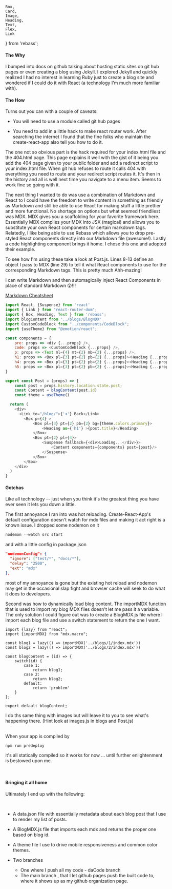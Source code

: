     Box,
    Card,
    Image,
    Heading,
    Text,
    Flex,
    Link
} from 'rebass';


#### The Why

I bumped into docs on github talking about hosting static sites on <Link href={ghPages} target="_blank">git hub pages</Link> or even creating a blog using Jekyll. I explored Jekyll and quickly realized I had no interest in learning Ruby just to create a blog site and wondered if I could do it with React (a technology I'm much more familiar with).

#### The How

Turns out you can with a couple of caveats:

- You will need to use a module called git hub pages

- You need to add in a little hack to make react router work.  After searching the internet I found that the fine folks who maintain the <Link href={cra} target="_blank">create-react-app</Link> also tell you <Link href={cra} target="_blank">how to do it</Link>.

The one not so obvious part is the hack required for your index.html file and the 404.html page. This <Link href={spagh} target="_blank">page</Link> explains it well with the gist of it being you add the 404 page given to your public folder and add a redirect script to your index.html file. When git hub refuses to route it calls 404 with everything you need to route and your redirect script routes it.  It's then in the history and all is well next time you navigate to a menu item.  Seems to work fine so going with it.

The next thing I wanted to do was use a combination of Markdown and React to I could have the freedom to write content in something as friendly as Markdown and still be able to use React for making stuff a little prettier and more functional.  No shortage on options but what seemed friendliest was <Link href={mdxhp} target="_blank">MDX</Link>.  MDX gives you a scaffolding for your favorite framework <Link href={mdxig} target="_blank">here</Link>. Essentially MDX compiles your MDX into JSX (magical) and allows you to substitute your own React components for certain <Link href={rebasstoc} target="_blank">markdown tags</Link>. Relatedly, I like being able to use <Link href={rebasshp} target="_blank">Rebass</Link> which allows you to drop pre-styled React components directly into our Markdown file (awesome!).  Lastly a code highlighting component brings it home.  I chose <Link href={rcb} target="_blank">this one</Link> and adopted their example.

To see how I'm using these take a look at Post.js. Lines 8-13 define an object I pass to MDX (line 29) to tell it what React components to use for the corresponding Markdown tags.  This is pretty much Ahh-mazing!

I can write Markdown and then automagically inject React Components in place of standard Markdown 😲!!!

[Markdown Cheatsheet](https://guides.github.com/pdfs/markdown-cheatsheet-online.pdf)

```javascript
import React, {Suspense} from 'react'
import { Link } from "react-router-dom";
import { Box, Heading, Text } from 'rebass';
import blogContent from '../blogs/BlogMDX'
import CustomCodeBlock from "../components/CodeBlock";
import {useTheme} from "@emotion/react";

const components = {
    pre: props => <div {...props} />,
    code: props => <CustomCodeBlock {...props} />,
    p: props => <Text ml={4} mt={2} mb={2} {...props} />,
    h1: props => <Box pl={3} pt={2} pb={2} {...props}><Heading {...props} as={'h1'}/></Box>,
    h4: props => <Box pl={3} pt={2} pb={2} {...props}><Heading {...props} as={'h4'}/></Box>,
    h5: props => <Box pl={3} pt={2} pb={2} {...props}><Heading {...props} as={'h5'}/></Box>
}

export const Post = (props) => {
    const post = props.history.location.state.post;
    const Content = blogContent(post.id)
    const theme = useTheme()

  return (
    <div>
      <Link to="/blog/">{'<'} Back</Link>
        <Box p={4} >
            <Box pl={3} pt={2} pb={2} bg={theme.colors.primary}>
                <Heading as={'h1'} >{post.title}</Heading>
            </Box>
            <Box pt={2} pl={4}>
                <Suspense fallback={<div>Loading...</div>}>
                    <Content components={components} post={post}/>
                </Suspense>
            </Box>
        </Box>
    </div>
  )
}
```

#### Gotchas
Like all technology -- just when you think it's the greatest thing you have ever seen it lets you down a little.


The first annoyance I ran into was hot reloading.  Create-React-App's default configuration doesn't watch for mdx files and making it act right is a <Link href={mdxcraissue} target="_blank"> known issue</Link>.  I dropped some nodemon on it
```javascript
nodemon --watch src start
```
 and with a little config in package.json
```json
"nodemonConfig": {
  "ignore": ["test/*", "docs/*"],
  "delay": "2500",
  "ext": "mdx"
},
```
most of my annoyance is gone but the existing hot reload and nodemon may get in the occasional slap fight and browser cache will seek to do what it does to developers.


Second was how to dynamically load blog content.  The importMDX function that is used to import my blog MDX files doesn't let me pass it a variable.  The only solution I could figure out was to create a BlogMDX.js file where I import each blog file and use a switch statement to return the one I want.
```
import {lazy} from "react";
import {importMDX} from "mdx.macro";

const blog1 = lazy(() => importMDX('../blogs/1/index.mdx'))
const blog2 = lazy(() => importMDX('../blogs/2/index.mdx'))

const blogContent = (id) => {
    switch(id) {
        case 1:
            return blog1;
        case 2:
            return blog2;
        default:
            return 'problem'
    }
};

export default blogContent;

```

I do ths same thing with images but will leave it to you to see what's happening there. (Hint look at images.js in blogs and Post.js)
<br/>
<br/>

When your app is compiled by
```javascript
npm run predeploy
```
it's all statically compiled so it works for now ... until further enlightenment is bestowed upon me.

<br/>

#### Bringing it all home
Ultimately I end up with the following:

<br/>

- A data.json file with essentially metadata about each blog post that I use to render my list of posts.

- A BlogMDX.js file that imports each mdx and returns the proper one based on blog id.

- A theme file I use to drive mobile responsiveness and common color themes.

- Two branches
    - One where I push all my code - <Link href={daCodeBranch} target="_blank">daCode branch</Link>
    - The <Link href={mainBranch} target="_blank">main branch</Link> , that I let github pages push the built code to, where it shows up as my github organization page.
